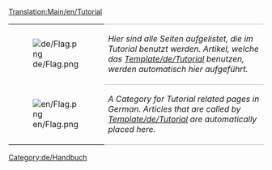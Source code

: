 [[Translation:Main/en/Tutorial]]{{en/-}}
{| 
|- valign="top"
| [[File:de/Flag.png]]
| style="border-top:1px solid silver; border-bottom:1px solid silver;" |''Hier sind alle Seiten aufgelistet, die im Tutorial benutzt werden. Artikel, welche das [[Template/de/Tutorial]] benutzen, werden automatisch hier aufgeführt.''
|- valign="top"
| [[File:en/Flag.png]]
| style="border-bottom:1px solid silver;" |''A Category for Tutorial related pages in German. Articles that are called by [[Template/de/Tutorial]] are automatically placed here.''
|}

[[Category:de/Handbuch]]